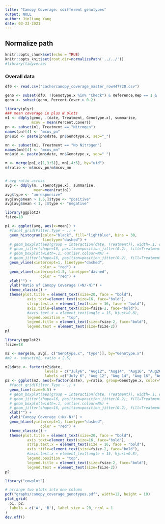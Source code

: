 ```yaml
---
title: "Canopy Coverage: cdifferent genotypes"
output: NULL
author: Jinliang Yang
date: 03-23-2021
---
```


## Normalize path
```r
knitr::opts_chunk$set(echo = TRUE) 
knitr::opts_knit$set(root.dir=normalizePath('../../')) 
#library(tidyverse)
```


### Overall data

```r
df0 <- read.csv("cache/canopy_coverage_master_row447720.csv")

geno <- subset(df0, !(Genotype.x %in% "Check") & Reference.Rep == 1 &  Filter.Type %in% "ExG 131")
geno <- subset(geno, Percent.Cover > 0.2)

library(plyr)
### mean coverage in plus N plots
m1 <- ddply(geno, .(date, Treatment, Genotype.x), summarise,
            mcov = mean(Percent.Cover))
pn <- subset(m1, Treatment == "Nitrogen")
names(pn)[4] <- "mcov_pn"
pn$uid <- paste(pn$date, pn$Genotype.x, sep="_")

mn <- subset(m1, Treatment == "No Nitrogen")
names(mn)[4] <- "mcov_mn"
mn$uid <- paste(mn$date, mn$Genotype.x, sep="_")

m <- merge(pn[,c(1,3:5)], mn[,4:5], by="uid")
m$ratio <- m$mcov_pn/m$mcov_mn


# avg ratio across
avg <- ddply(m, .(Genotype.x), summarise,
             mean=mean(ratio))
avg$type <- "unresponsive"
avg[avg$mean > 1.5,]$type <- "positive"
avg[avg$mean < 1, ]$type <- "negative"

```


```r
library(ggplot2)
fsize=18

p1 <- ggplot(avg, aes(x=mean)) +
  #facet_grid(Filter.Type ~ .) +
  geom_histogram(color="black", fill="lightblue", bins = 30,
                 linetype="dashed") +
  # geom_boxplot(aes(group = interaction(date, Treatment)), width=.1, outlier.colour=NA, position = dodge) +
  # geom_jitter(shape=16, position=position_jitter(0.2), fill=Treatment) + 
  # geom_boxplot(width=.1, outlier.colour=NA) +
  # geom_jitter(shape=16, position=position_jitter(0.2), fill=Treatment) + 
  geom_vline(xintercept=1, linetype="dashed", 
                color = "red") +
  geom_vline(xintercept=1.5, linetype="dashed", 
                color = "red") +
  xlab("") +
  ylab("Ratio of Canopy Coverage (+N/-N)") +
  theme_classic() +
  theme(plot.title = element_text(size=20, face = "bold"), 
          axis.text=element_text(size=16, face="bold"),
          strip.text.x = element_text(size = 16, face = "bold"),
          axis.title=element_text(size=fsize-2, face="bold"),
          #axis.text.x = element_text(angle = 15, hjust=0.8),
          legend.position = "top", 
          legend.title = element_text(size=fsize-2, face="bold"),
          legend.text = element_text(size=fsize-2))
p1
```




```r
library(ggplot2)
fsize=18

m2 <- merge(m, avg[, c("Genotype.x", "type")], by="Genotype.x")
#m2 <- subset(m2, ratio < 2.5) 

m2$date <- factor(m2$date, 
                  levels = c("July6", "Aug12", "Aug14", "Aug16", "Aug20", "Aug22", "Aug23", "Aug26", "Aug30",  "Sept1", "Sept3", "Sept5"),
                  labels =c("July 6", "Aug 12", "Aug 14", "Aug 16", "Aug 20", "Aug 22", "Aug 23", "Aug 26", "Aug 30",  "Sept 1", "Sept 3", "Sept 5"))
p2 <- ggplot(m2, aes(x=factor(date), y=ratio, group=Genotype.x, color=type)) +
  #facet_grid(Filter.Type ~ .) +
  geom_line(size=0.5) +
  # geom_boxplot(aes(group = interaction(date, Treatment)), width=.1, outlier.colour=NA, position = dodge) +
  # geom_jitter(shape=16, position=position_jitter(0.2), fill=Treatment) + 
  # geom_boxplot(width=.1, outlier.colour=NA) +
  # geom_jitter(shape=16, position=position_jitter(0.2), fill=Treatment) + 
  xlab("") +
  ylab("Canopy Coverage (+N/-N)") +
  geom_hline(yintercept=1, linetype="dashed", 
                color = "red") +
  theme_classic() +
  theme(plot.title = element_text(size=20, face = "bold"), 
          axis.text=element_text(size=16, face="bold"),
          strip.text.x = element_text(size = 16, face = "bold"),
          axis.title=element_text(size=fsize-2, face="bold"),
          #axis.text.x = element_text(angle = 15, hjust=0.8),
          legend.position = "top", 
          legend.title = element_text(size=fsize-2, face="bold"),
          legend.text = element_text(size=fsize-2))
p2
```


```r
library("cowplot")

# arrange two plots into one column
pdf("graphs/canopy_coverage_genotypes.pdf", width=12, height = 10)
plot_grid(
  p1, p2,
  labels = c('A', 'B'), label_size = 20, ncol = 1
)
dev.off()
```

